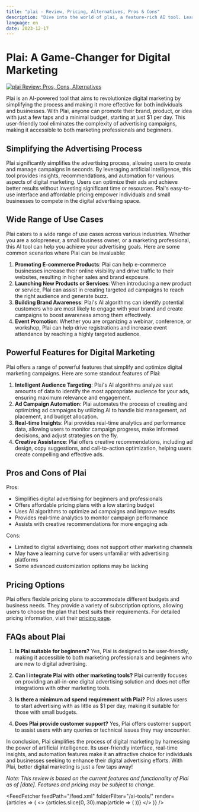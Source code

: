```yaml
---
title: "plai - Review, Pricing, Alternatives, Pros & Cons"
description: "Dive into the world of plai, a feature-rich AI tool. Learn about its features, pricing, and how it's making an impact. Don't miss out!"
language: en
date: 2023-12-17
---
```

        
# Plai: A Game-Changer for Digital Marketing


<BlogHeader />


[![plai Review: Pros, Cons, Alternatives](/ai-tools/plai.png)](https://www.plai.io/)



Plai is an AI-powered tool that aims to revolutionize digital marketing by simplifying the process and making it more effective for both individuals and businesses. With Plai, anyone can promote their brand, product, or idea with just a few taps and a minimal budget, starting at just $1 per day. This user-friendly tool eliminates the complexity of advertising campaigns, making it accessible to both marketing professionals and beginners.

## Simplifying the Advertising Process

Plai significantly simplifies the advertising process, allowing users to create and manage campaigns in seconds. By leveraging artificial intelligence, this tool provides insights, recommendations, and automation for various aspects of digital marketing. Users can optimize their ads and achieve better results without investing significant time or resources. Plai's easy-to-use interface and affordable pricing empower individuals and small businesses to compete in the digital advertising space.

## Wide Range of Use Cases

Plai caters to a wide range of use cases across various industries. Whether you are a solopreneur, a small business owner, or a marketing professional, this AI tool can help you achieve your advertising goals. Here are some common scenarios where Plai can be invaluable:

1. **Promoting E-commerce Products**: Plai can help e-commerce businesses increase their online visibility and drive traffic to their websites, resulting in higher sales and brand exposure.
2. **Launching New Products or Services**: When introducing a new product or service, Plai can assist in creating targeted ad campaigns to reach the right audience and generate buzz.
3. **Building Brand Awareness**: Plai's AI algorithms can identify potential customers who are most likely to engage with your brand and create campaigns to boost awareness among them effectively.
4. **Event Promotion**: Whether you are organizing a webinar, conference, or workshop, Plai can help drive registrations and increase event attendance by reaching a highly targeted audience.

## Powerful Features for Digital Marketing

Plai offers a range of powerful features that simplify and optimize digital marketing campaigns. Here are some standout features of Plai:

1. **Intelligent Audience Targeting**: Plai's AI algorithms analyze vast amounts of data to identify the most appropriate audience for your ads, ensuring maximum relevance and engagement.
2. **Ad Campaign Automation**: Plai automates the process of creating and optimizing ad campaigns by utilizing AI to handle bid management, ad placement, and budget allocation.
3. **Real-time Insights**: Plai provides real-time analytics and performance data, allowing users to monitor campaign progress, make informed decisions, and adjust strategies on the fly.
4. **Creative Assistance**: Plai offers creative recommendations, including ad design, copy suggestions, and call-to-action optimization, helping users create compelling and effective ads.

## Pros and Cons of Plai

Pros:
- Simplifies digital advertising for beginners and professionals
- Offers affordable pricing plans with a low starting budget
- Uses AI algorithms to optimize ad campaigns and improve results
- Provides real-time analytics to monitor campaign performance
- Assists with creative recommendations for more engaging ads

Cons:
- Limited to digital advertising; does not support other marketing channels
- May have a learning curve for users unfamiliar with advertising platforms
- Some advanced customization options may be lacking

## Pricing Options

Plai offers flexible pricing plans to accommodate different budgets and business needs. They provide a variety of subscription options, allowing users to choose the plan that best suits their requirements. For detailed pricing information, visit their [pricing page](https://www.plai.io/pricing).

## FAQs about Plai

1. **Is Plai suitable for beginners?**
   Yes, Plai is designed to be user-friendly, making it accessible to both marketing professionals and beginners who are new to digital advertising.

2. **Can I integrate Plai with other marketing tools?**
   Plai currently focuses on providing an all-in-one digital advertising solution and does not offer integrations with other marketing tools.

3. **Is there a minimum ad spend requirement with Plai?**
   Plai allows users to start advertising with as little as $1 per day, making it suitable for those with small budgets.

4. **Does Plai provide customer support?**
   Yes, Plai offers customer support to assist users with any queries or technical issues they may encounter.

In conclusion, Plai simplifies the process of digital marketing by harnessing the power of artificial intelligence. Its user-friendly interface, real-time insights, and automation features make it an attractive choice for individuals and businesses seeking to enhance their digital advertising efforts. With Plai, better digital marketing is just a few taps away!

*Note: This review is based on the current features and functionality of Plai as of [date]. Features and pricing may be subject to change.*


<AdComponent />


<FeedFetcher feedPath="/feed.xml" folderFilter="/ai-tools/" render={articles => (
    <>
        <Cards>
            {articles.slice(0, 30).map(article => (
                <Card key={article.link} title={article.title} href={article.link} />
            ))}
        </Cards>
    </>
)} />

